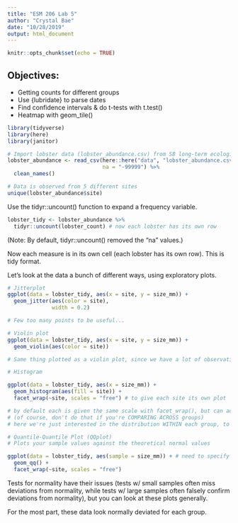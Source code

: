 ```yaml
---
title: "ESM 206 Lab 5"
author: "Crystal Bae"
date: "10/28/2019"
output: html_document
---
```


```r
knitr::opts_chunk$set(echo = TRUE)
```

## Objectives:

- Getting counts for different groups
- Use {lubridate} to parse dates
- Find confidence intervals & do t-tests with t.test()
- Heatmap with geom_tile()

```r
library(tidyverse)
library(here)
library(janitor)
```

```r
# Import lobster data (lobster_abundance.csv) from SB long-term ecological survey
lobster_abundance <- read_csv(here::here("data", "lobster_abundance.csv"),
                              na = "-99999") %>% 
  clean_names()

# Data is observed from 5 different sites
unique(lobster_abundance$site)
```

Use the tidyr::uncount() function to expand a frequency variable.

```r
lobster_tidy <- lobster_abundance %>% 
  tidyr::uncount(lobster_count) # now each lobster has its own row
```

(Note: By default, tidyr::uncount() removed the "na" values.)

Now each measure is in its own cell (each lobster has its own row). This is tidy format.

Let's look at the data a bunch of different ways, using exploratory plots.

```r
# Jitterplot
ggplot(data = lobster_tidy, aes(x = site, y = size_mm)) +
  geom_jitter(aes(color = site),
              width = 0.2)

# Few too many points to be useful...
```

```r
# Violin plot
ggplot(data = lobster_tidy, aes(x = site, y = size_mm)) +
  geom_violin(aes(color = site))

# Same thing plotted as a violin plot, since we have a lot of observations.
```

```r
# Histogram

ggplot(data = lobster_tidy, aes(x = size_mm)) +
  geom_histogram(aes(fill = site)) +
  facet_wrap(~site, scales = "free") # to give each site its own plot

# by default each is given the same scale with facet_wrap(), but can add scales = "free" to give each own scale
# (of course, don't do that if you're COMPARING ACROSS groups)
# here we're just interested in the distribution WITHIN each group, to assess normality
```

```r
# Quantile-Quantile Plot (QQplot)
# Plots your sample values against the theoretical normal values

ggplot(data = lobster_tidy, aes(sample = size_mm)) + # need to specify which is the sample
  geom_qq() +
  facet_wrap(~site, scales = "free")
```

Tests for normality have their issues (tests w/ small samples often miss deviations from normality, while tests w/ large samples often falsely confirm deviations from normality), but you can look at these plots generally.

For the most part, these data look normally deviated for each group.


